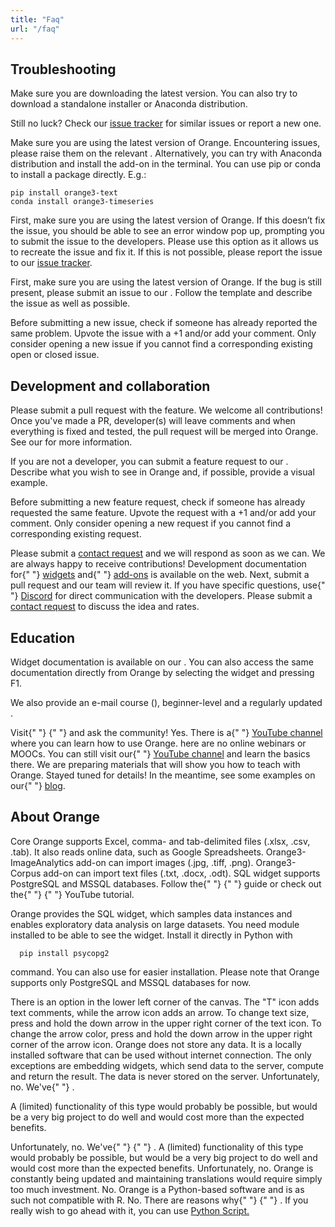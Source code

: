 ```yaml
---
title: "Faq"
url: "/faq"
---
```


## Troubleshooting

<Accordion>

<AccordionItem header="I am having trouble installing Orange">

Make sure you are downloading the latest version. You can also try to download a standalone installer or Anaconda distribution.

Still no luck? Check our [issue tracker](https://github.com/biolab/orange3/issues) for similar issues or report a new one.

</AccordionItem>

<AccordionItem header="I am having trouble installing an add-on.">

Make sure you are using the latest version of Orange. Encountering issues, please raise them on the relevant <Link url="https://github.com/biolab?q=orange3-" name="add-on's issue tracker"/>. Alternatively, you can try with Anaconda distribution and install the add-on in the terminal. You can use pip or conda to install a package directly. E.g.:

```
pip install orange3-text
conda install orange3-timeseries
```

</AccordionItem>

<AccordionItem header="I get an error when using Orange.">

First, make sure you are using the latest version of Orange. If this doesn’t fix the issue, you should be able to see an error window pop up, prompting you to submit the issue to the developers. Please use this option as it allows us to recreate the issue and fix it. If this is not possible, please report the issue to our [issue tracker](https://github.com/biolab/orange3/issues).

</AccordionItem>

<AccordionItem header="I believe there's a bug in Orange." >

First, make sure you are using the latest version of Orange. If the bug is still present, please submit an issue to our <Link url="https://github.com/biolab/orange3/issues" name="issue tracker"/>. Follow the template and describe the issue as well as possible.

Before submitting a new issue, check if someone has already reported the same problem. Upvote the issue with a +1 and/or add your comment. Only consider opening a new issue if you cannot find a corresponding existing open or closed issue.

</AccordionItem>

</Accordion>

## Development and collaboration

<Accordion>

<AccordionItem header="There’s a feature I wish to see in Orange.">

Please submit a pull request with the feature. We welcome all contributions! Once you've made a PR, developer(s) will leave comments and when everything is fixed and tested, the pull request will be merged into Orange. See our <Link url="https://orange.biolab.si/contributing/" name="Contribute guide"/> for more information.

If you are not a developer, you can submit a feature request to our <Link url="https://github.com/biolab/orange3/issues" name="issue tracker"/>. Describe what you wish to see in Orange and, if possible, provide a visual example.

Before submitting a new feature request, check if someone has already requested the same feature. Upvote the request with a +1 and/or add your comment. Only consider opening a new request if you cannot find a corresponding existing request.

</AccordionItem>

<AccordionItem header="I wish to propose a collaboration and/or a project with the Orange team.">
  Please submit a <a href="/contact">contact request</a> and we will respond as
  soon as we can.
</AccordionItem>

<AccordionItem header="I wish to develop a widget / an add-on for Orange.">
  We are always happy to receive contributions! Development documentation for{" "}
  <a href="https://orange-widget-base.readthedocs.io/"> widgets</a> and{" "}
  <a href="https://github.com/biolab/orange3-example-addon">add-ons</a> is
  available on the web. Next, submit a pull request and our team will review it.
  If you have specific questions, use{" "}
  <a href="https://discord.gg/47gRDUQ">Discord</a> for direct communication with
  the developers.
</AccordionItem>

<AccordionItem header="I wish to commission a custom module and/or an add-on for Orange.">
  Please submit a <a href="/contact">contact request</a> to discuss the idea
  and rates.
</AccordionItem>
</Accordion>

## Education

<Accordion>

<AccordionItem header="I would like to learn how to use Orange. Where can I find the resources?">

Widget documentation is available on our <Link url="/widget-catalog" name="website"/>. You can also access the same documentation directly from Orange by selecting the widget and pressing F1.

We also provide an e-mail course (<Link url="https://biolab.us15.list-manage.com/subscribe?u=2cad1f1cbf3a532a77efe4354&amp;id=6f257f15ff" name="subscribe here"/>), beginner-level <Link url="https://www.youtube.com/playlist?list=PLmNPvQr9Tf-ZSDLwOzxpvY-HrE0yv-8Fy" name="YouTube tutorials"/> and a regularly updated <Link url="https://blog.biolab.si/" name="blog"/>.

</AccordionItem>

<AccordionItem header="I have a question concerning data mining, statistics and machine learning algorithms.">
  Visit{" "}
  <Link
    url="https://datascience.stackexchange.com/questions/tagged/orange"
    name="Data Science StackExchange"
  />{" "}
  and ask the community!
</AccordionItem>

<AccordionItem header="Does Orange have tutorials?">
  Yes. There is a{" "}
  <a href="https://www.youtube.com/c/OrangeDataMining">YouTube channel</a> where
  you can learn how to use Orange.
</AccordionItem>

<AccordionItem header="Is there an online training?">
  here are no online webinars or MOOCs. You can still visit our{" "}
  <a href="https://www.youtube.com/c/OrangeDataMining">YouTube channel</a> and
  learn the basics there.
</AccordionItem>

<AccordionItem header="How to teach with Orange?">
  We are preparing materials that will show you how to teach with Orange. Stayed
  tuned for details! In the meantime, see some examples on our{" "}
  <a href="/blog?tag=education">blog</a>.
</AccordionItem>
</Accordion>

## About Orange

<Accordion>

<AccordionItem header="What types of data does Orange support?">
  Core Orange supports Excel, comma- and tab-delimited files (.xlsx, .csv,
  .tab). It also reads online data, such as Google Spreadsheets.
  Orange3-ImageAnalytics add-on can import images (.jpg, .tiff, .png).
  Orange3-Corpus add-on can import text files (.txt, .docx, .odt). SQL widget
  supports PostgreSQL and MSSQL databases.
</AccordionItem>

<AccordionItem header="How can I load my data in Orange?">
  Follow the{" "}
  <Link
    url="https://orange3.readthedocs.io/projects/orange-visual-programming/en/latest/loading-your-data/index.html"
    name="Loading your data"
  />{" "}
  guide or check out the{" "}
  <Link
    url="https://www.youtube.com/watch?v=MHcGdQeYCMg&list=PLmNPvQr9Tf-ZSDLwOzxpvY-HrE0yv-8Fy&index=5&t=0s"
    name="Loading your data"
  />{" "}
  YouTube tutorial.
</AccordionItem>

<AccordionItem header="I want to use Orange on big data.">

Orange provides the SQL widget, which samples data instances and enables exploratory data analysis on large datasets. You need <Link url="http://initd.org/psycopg/" name="psycopg2"/> module installed to be able to see the widget. Install it directly in Python with

```
  pip install psycopg2
```

command. You can also use <Link url="https://www.2ndquadrant.com/en/resources/2uda/" name="2UDA package"/> for easier installation. Please note that Orange supports only PostgreSQL and MSSQL databases for now.

</AccordionItem>

<AccordionItem header="How do I add comments/annotations to my workflows?">
  There is an option in the lower left corner of the canvas. The "T" icon adds
  text comments, while the arrow icon adds an arrow. To change text size, press
  and hold the down arrow in the upper right corner of the text icon. To change
  the arrow color, press and hold the down arrow in the upper right corner of
  the arrow icon.
</AccordionItem>

<AccordionItem header="How safe is my data?">
  Orange does not store any data. It is a locally installed software that can be
  used without internet connection. The only exceptions are embedding widgets,
  which send data to the server, compute and return the result. The data is
  never stored on the server.
</AccordionItem>

<AccordionItem header="Can I export Orange workflow as a Python script?">
Unfortunately, no. We've{" "}
<Link
  url="https://github.com/biolab/orange3/issues/1341"
  name="debated this long and hard"
/>.

A (limited) functionality of this type would probably be possible, but would
be a very big project to do well and would cost more than the expected benefits.

</AccordionItem>

<AccordionItem header="Can I export Orange workflow as a Python script?">
  Unfortunately, no. We've{" "}
  <Link
    url="https://github.com/biolab/orange3/issues/1341"
    name="debated this long and hard"
  />{" "}
  . A (limited) functionality of this type would probably be possible, but would
  be a very big project to do well and would cost more than the expected
  benefits.
</AccordionItem>

<AccordionItem header="Is Orange available in other languages?">
  Unfortunately, no. Orange is constantly being updated and maintaining
  translations would require simply too much investment.
</AccordionItem>

<AccordionItem header="Does Orange work with R?">
  No. Orange is a Python-based software and is as such not compatible with R.
</AccordionItem>

<AccordionItem header="Does Orange have oversampling, such as SMOTE?">
  No. There are reasons why{" "}
  <Link
    url="https://github.com/biolab/orange3/pull/3269"
    name="we refrain from implementing SMOTE"
  />{" "}
  . If you really wish to go ahead with it, you can use <a href="https://datascience.stackexchange.com/questions/50944/unbalanced-target-variable-in-orange-how-do-i-balance-it">Python Script.</a>

</AccordionItem>
</Accordion>
